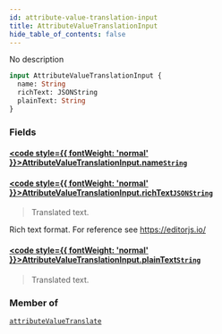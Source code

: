 ```yaml
---
id: attribute-value-translation-input
title: AttributeValueTranslationInput
hide_table_of_contents: false
---
```








No description

```graphql
input AttributeValueTranslationInput {
  name: String
  richText: JSONString
  plainText: String
}
```


### Fields

#### [<code style={{ fontWeight: 'normal' }}>AttributeValueTranslationInput.<b>name</b></code>](#)<Bullet />[`String`](../../../developer/api-reference/scalars/string) <Badge class="secondary" text="scalar"/>
> 
> 

#### [<code style={{ fontWeight: 'normal' }}>AttributeValueTranslationInput.<b>richText</b></code>](#)<Bullet />[`JSONString`](../../../developer/api-reference/scalars/jsonstring) <Badge class="secondary" text="scalar"/>
> Translated text.

Rich text format. For reference see https://editorjs.io/
> 

#### [<code style={{ fontWeight: 'normal' }}>AttributeValueTranslationInput.<b>plainText</b></code>](#)<Bullet />[`String`](../../../developer/api-reference/scalars/string) <Badge class="secondary" text="scalar"/>
> Translated text.
> 



### Member of

[`attributeValueTranslate`](../../../developer/api-reference/mutations/attribute-value-translate)  <Badge class="secondary" text="mutation"/>



